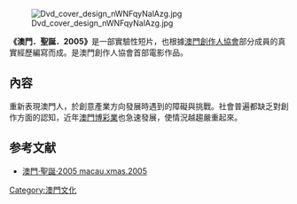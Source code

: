 [[File:Dvd_cover_design_nWNFqyNalAzg.jpg|thumb]]

'''《澳門．聖誕．2005》'''是一部實驗性短片，也根據[[澳門創作人協會|澳門創作人協會]]部分成員的真實經歷編寫而成。是澳門創作人協會首部電影作品。



==內容==
重新表現澳門人，於創意產業方向發展時遇到的障礙與挑戰。社會普遍都缺乏對創作方面的認知，近年[[澳門博彩業|澳門博彩業]]也急速發展，使情況越趨嚴重起來。

==参考文献==
<div class="references-small">
<references />
* [https://web.archive.org/web/20081201160916/http://www.macau-creatives.org/xmas/ 澳門‧聖誕‧2005 macau.xmas.2005]
</div>

{{MO-stub}}
[[Category:澳門文化|Category:澳門文化]]